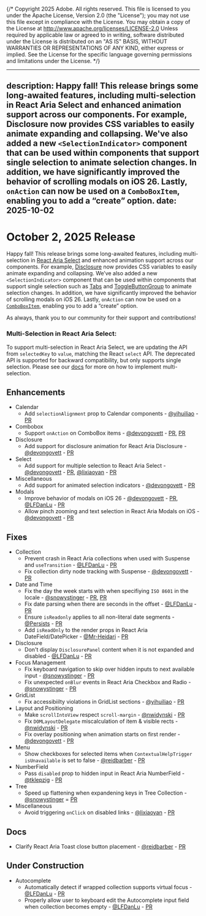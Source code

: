 {/* Copyright 2025 Adobe. All rights reserved.
This file is licensed to you under the Apache License, Version 2.0 (the "License");
you may not use this file except in compliance with the License. You may obtain a copy
of the License at http://www.apache.org/licenses/LICENSE-2.0
Unless required by applicable law or agreed to in writing, software distributed under
the License is distributed on an "AS IS" BASIS, WITHOUT WARRANTIES OR REPRESENTATIONS
OF ANY KIND, either express or implied. See the License for the specific language
governing permissions and limitations under the License. */}


---
description: Happy fall! This release brings some long-awaited features, including multi-selection in React Aria Select and enhanced animation support across our components. For example, Disclosure now provides CSS variables to easily animate expanding and collapsing. We've also added a new `<SelectionIndicator>` component that can be used within components that support single selection to animate selection changes. In addition, we have significantly improved the behavior of scrolling modals on iOS 26. Lastly, `onAction` can now be used on a `ComboBoxItem`, enabling you to add a “create” option.
date: 2025-10-02
---

# October 2, 2025 Release

Happy fall! This release brings some long-awaited features, including multi-selection in [React Aria Select](../react-aria/Select.html#multiple-selection) and enhanced animation support across our components. For example, [Disclosure](../react-aria/Disclosure.html) now provides CSS variables to easily animate expanding and collapsing. We’ve also added a new `<SelectionIndicator>` component that can be used within components that support single selection such as [Tabs](../react-aria/Tabs.html) and [ToggleButtonGroup](../react-aria/ToggleButtonGroup.html#animation) to animate selection changes. In addition, we have significantly improved the behavior of scrolling modals on iOS 26. Lastly, `onAction` can now be used on a [`ComboBoxItem`](../react-aria/ComboBox.html#item-actions), enabling you to add a “create” option.

As always, thank you to our community for their support and contributions!

### Multi-Selection in React Aria Select:
To support multi-selection in React Aria Select, we are updating the API from `selectedKey` to  `value`, matching the React `select` API. The deprecated API is supported for backward compatibility, but only supports single selection. Please see our [docs](../react-aria/Select.html#multiple-selection) for more on how to implement multi-selection.

## Enhancements

* Calendar
  * Add `selectionAlignment` prop to Calendar components - [@yihuiliao](https://github.com/yihuiliao) - [PR](https://github.com/adobe/react-spectrum/pull/8752)
* Combobox
  * Support `onAction` on ComboBox items - [@devongovett](https://github.com/devongovett) - [PR](https://github.com/adobe/react-spectrum/pull/8910), [PR](https://github.com/adobe/react-spectrum/pull/8947)
* Disclosure
  * Add support for disclosure animation for React Aria Disclosure - [@devongovett](https://github.com/devongovett) - [PR](https://github.com/adobe/react-spectrum/pull/8867)
* Select
  * Add support for multiple selection to React Aria Select - [@devongovett](https://github.com/devongovett) - [PR](https://github.com/adobe/react-spectrum/pull/8734), [@lixiaoyan](https://github.com/lixiaoyan) - [PR](https://github.com/adobe/react-spectrum/pull/8880)
* Miscellaneous
  * Add support for animated selection indicators - [@devongovett](https://github.com/devongovett) - [PR](https://github.com/adobe/react-spectrum/pull/8876)
* Modals
  * Improve behavior of modals on iOS 26 - [@devongovett](https://github.com/devongovett) - [PR](https://github.com/adobe/react-spectrum/pull/8888), [@LFDanLu](https://github.com/LFDanLu) - [PR](https://github.com/adobe/react-spectrum/pull/8948)
  * Allow pinch zooming and text selection in React Aria Modals on iOS - [@devongovett](https://github.com/devongovett) - [PR](https://github.com/adobe/react-spectrum/pull/8922)

## Fixes

* Collection
  * Prevent crash in React Aria collections when used with Suspense and `useTransition` - [@LFDanLu](https://github.com/LFDanLu) - [PR](https://github.com/adobe/react-spectrum/pull/8835)
  * Fix collection dirty node tracking with Suspense - [@devongovett](https://github.com/devongovett) - [PR](https://github.com/adobe/react-spectrum/pull/8892)
* Date and Time
  * Fix the day the week starts with when specifiying `ISO 8601` in the locale - [@snowystinger](https://github.com/snowystinger) - [PR](https://github.com/adobe/react-spectrum/pull/8815), [PR](https://github.com/adobe/react-spectrum/pull/8877)
  * Fix date parsing when there are seconds in the offset - [@LFDanLu](https://github.com/LFDanLu) - [PR](https://github.com/adobe/react-spectrum/pull/8900)
  * Ensure `isReadonly` applies to all non-literal date segments - [@Persists](https://github.com/Persists) - [PR](https://github.com/adobe/react-spectrum/pull/7969)
  * Add `isReadOnly` to the render props in React Aria DateField/DatePicker - [@Mr-Heidari](https://github.com/Mr-Heidari) - [PR](https://github.com/adobe/react-spectrum/pull/8818)
* Disclosure
  * Don't display `DisclosurePanel` content when it is not expanded and disabled - [@LFDanLu](https://github.com/LFDanLu) - [PR](https://github.com/adobe/react-spectrum/pull/8893)
* Focus Management
  * Fix keyboard navigation to skip over hidden inputs to next available input - [@snowystinger](https://github.com/snowystinger) - [PR](https://github.com/adobe/react-spectrum/pull/8794)
  * Fix unexpected `onBlur` events in React Aria Checkbox and Radio - [@snowystinger](https://github.com/snowystinger) - [PR](https://github.com/adobe/react-spectrum/pull/8567)
* GridList
  * Fix accessibiilty violations in GridList sections - [@yihuiliao](https://github.com/yihuiliao) - [PR](https://github.com/adobe/react-spectrum/pull/8932)
* Layout and Positioning
  * Make `scrollIntoView` respect `scroll-margin` - [@nwidynski](https://github.com/nwidynski) - [PR](https://github.com/adobe/react-spectrum/pull/8715)
  * Fix `DOMLayoutDelegate` miscalculation of item & visible rects - [@nwidynski](https://github.com/nwidynski) - [PR](https://github.com/adobe/react-spectrum/pull/8696)
  * Fix overlay positioning when animation starts on first render - [@devongovett](https://github.com/devongovett) - [PR](https://github.com/adobe/react-spectrum/pull/8789)
* Menu
  * Show checkboxes for selected items when `ContextualHelpTrigger` `isUnavailable` is set to false - [@reidbarber](https://github.com/reidbarber) - [PR](https://github.com/adobe/react-spectrum/pull/8921)
* NumberField
  * Pass `disabled` prop to hidden input in React Aria NumberField - [@tklepzig](https://github.com/tklepzig) - [PR](https://github.com/adobe/react-spectrum/pull/8706)
* Tree
  * Speed up flattening when expandening keys in Tree Collection - [@snowystinger](https://github.com/snowystinger) = [PR](https://github.com/adobe/react-spectrum/pull/8774)
* Miscellaneous
  * Avoid triggering `onClick` on disabled links - [@lixiaoyan](https://github.com/lixiaoyan) - [PR](https://github.com/adobe/react-spectrum/pull/8828)

## Docs

* Clarify React Aria Toast close button placement - [@reidbarber](https://github.com/reidbarber) - [PR](https://github.com/adobe/react-spectrum/pull/8923)

## Under Construction

* Autocomplete
  * Automatically detect if wrapped collection supports virtual focus - [@LFDanLu](https://github.com/LFDanLu) - [PR](https://github.com/adobe/react-spectrum/pull/8862)
  * Properly allow user to keyboard edit the Autocomplete input field when collection becomes empty - [@LFDanLu](https://github.com/LFDanLu) - [PR](https://github.com/adobe/react-spectrum/pull/8861)
